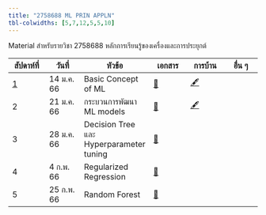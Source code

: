 ```yaml
---
title: "2758688 ML PRIN APPLN"
tbl-colwidths: [5,7,12,5,5,10]
---
```


Material สำหรับรายวิชา 2758688 หลักการเรียนรู้ของเครื่องและการประยุกต์

::: column-screen-inset-right
| สัปดาห์ที่                 | วันที่        | หัวข้อ                                    | เอกสาร                                | การบ้าน                    | อื่น ๆ |
|------------|------------|------------|------------|------------|------------|
| [1](weeks/week01.html) | 14 ม.ค. 66 | Basic Concept of ML                     | [📖](documents/01basicConcepts.html)  | [🖋️](homeworks/hw01.html) |      |
| 2                      | 21 ม.ค. 66 | กระบวนการพัฒนา ML models                 | [📖](documents/02MLProcess.html)      | [🖋️](homeworks/hw02.html) |      |
| 3                      | 28 ม.ค. 66 | Decision Tree และ Hyperparameter tuning | [📖](documents/03TreeModels.html)     |                           |      |
| 4                      | 4 ก.พ. 66  | Regularized Regression                  | [📖](documents/04Regularization.html) |                           |      |
| 5                      | 25 ก.พ. 66 | Random Forest                           | [📖](documents/05RandomForest.html)   |                           |      |
:::
